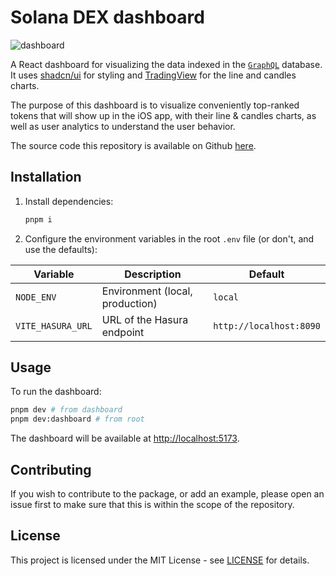 # Solana DEX dashboard

![dashboard](../../public/tub/dashboard.svg)

A React dashboard for visualizing the data indexed in the
[`GraphQL`](https://github.com/primodiumxyz/tub-ios/blob/main/packages/gql/README.md)
database. It uses [shadcn/ui](https://ui.shadcn.com/) for styling and
[TradingView](https://www.tradingview.com/) for the line and candles charts.

The purpose of this dashboard is to visualize conveniently top-ranked tokens
that will show up in the iOS app, with their line & candles charts, as well as
user analytics to understand the user behavior.

The source code this repository is available on Github
[here](https://github.com/primodiumxyz/tub-ios/blob/main/apps/dashboard/).

## Installation

1. Install dependencies:

   ```sh
   pnpm i
   ```

2. Configure the environment variables in the root `.env` file (or don't, and
   use the defaults):

| Variable          | Description                     | Default                 |
| ----------------- | ------------------------------- | ----------------------- |
| `NODE_ENV`        | Environment (local, production) | `local`                 |
| `VITE_HASURA_URL` | URL of the Hasura endpoint      | `http://localhost:8090` |

## Usage

To run the dashboard:

```sh
pnpm dev # from dashboard
pnpm dev:dashboard # from root
```

The dashboard will be available at
[http://localhost:5173](http://localhost:5173).

## Contributing

If you wish to contribute to the package, or add an example, please open an
issue first to make sure that this is within the scope of the repository.

## License

This project is licensed under the MIT License - see
[LICENSE](https://github.com/primodiumxyz/tub-ios/blob/main/LICENSE) for
details.
